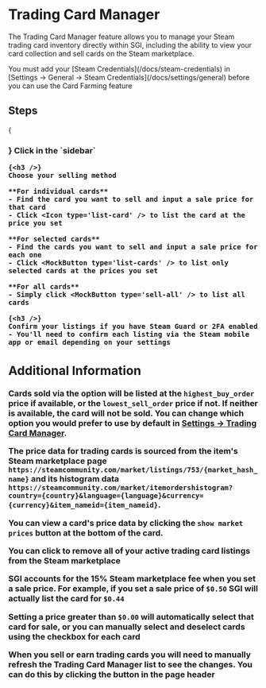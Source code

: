 

# Trading Card Manager

The Trading Card Manager feature allows you to manage your Steam trading card inventory directly within SGI, including the ability to view your card collection and sell cards on the Steam marketplace.

<Callout type="info">
    You must add your [Steam Credentials](/docs/steam-credentials) in [Settings → General → Steam Credentials](/docs/settings/general) before you can use the Card Farming feature
</Callout>

## Steps

<Steps>
    {<h3 />}
    Click <Icon type='market' /> in the `sidebar`
    
    {<h3 />}
    Choose your selling method
    
    **For individual cards**
    - Find the card you want to sell and input a sale price for that card
    - Click <Icon type='list-card' /> to list the card at the price you set

    **For selected cards**
    - Find the cards you want to sell and input a sale price for each one
    - Click <MockButton type='list-cards' /> to list only selected cards at the prices you set
    
    **For all cards**
    - Simply click <MockButton type='sell-all' /> to list all cards

    {<h3 />}
    Confirm your listings if you have Steam Guard or 2FA enabled
    - You'll need to confirm each listing via the Steam mobile app or email depending on your settings
</Steps>

## Additional Information

Cards sold via the <MockButton type='sell-all' /> option will be listed at the `highest_buy_order` price if available, or the `lowest_sell_order` price if not. If neither is available, the card will not be sold. You can change which option you would prefer to use by default in [Settings → Trading Card Manager](/docs/settings/trading-card-manager).

The price data for trading cards is sourced from the item's Steam marketplace page `https://steamcommunity.com/market/listings/753/{market_hash_name}` and its histogram data `https://steamcommunity.com/market/itemordershistogram?country={country}&language={language}&currency={currency}&item_nameid={item_nameid}`.

You can view a card's price data by clicking the `show market prices` button at the bottom of the card.

You can click <MockButton type='remove-all'/> to remove all of your active trading card listings from the Steam marketplace

SGI accounts for the 15% Steam marketplace fee when you set a sale price. For example, if you set a sale price of `$0.50` SGI will actually list the card for `$0.44`

Setting a price greater than `$0.00` will automatically select that card for sale, or you can manually select and deselect cards using the checkbox for each card

When you sell or earn trading cards you will need to manually refresh the Trading Card Manager list to see the changes. You can do this by clicking the <Icon type='refresh' /> button in the page header